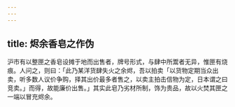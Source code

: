 ```yaml
---
---
---
```

title: 烬余香皂之作伪
---



沪市有以整匣之香皂设摊于地而出售者，牌号形式，与肆中所鬻者无异，惟匣有烧痕。人问之，则曰：「此乃某洋货肆失火之余烬，吾以拍卖「以货物定期当众出卖，听多数人议价争购，择其出价最多者售之，以卖主拍击信物为定，日本谓之曰竞卖。」而得，故能廉价出售。」其实此皂乃劣材所制，饰为贵品，故以火焚其匣之一端以冒充烬余。